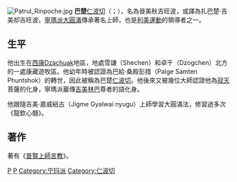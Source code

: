 [[File:Patrul_Rinpoche.jpg|thumb]]
'''巴楚'''[[仁波切|仁波切]]（{{Bo|z=དཔལ་སྤྲུལ་ཨོ་རྒྱན་འཇིགས་མེད་ཆོས་ཀྱི་དབང་པོ|w=dpal sprul o rgyan 'jigs med chos kyi dbang po|t=Peltrül Orgyen Jikmé Chökyi Wangpo}}；{{bd|1808年||1887年|}}），名為晉美秋吉旺波，或譯為扎巴楚·吉美却吉旺波，[[寧瑪派|寧瑪派]][[大圓滿|大圓滿]]傳承著名上師，也是[[利美運動|利美運動]]的領導者之一。

==生平==
他出生在[[西康|西康]]Dzachuak地區，地處雪謙（Shechen）和卓千（Dzogchen）北方的一處康藏遊牧區。他幼年時被認證為巴給‧桑殿彭措（Palge Samten Phuntshok）的轉世，因此被稱為巴楚[[仁波切|仁波切]]。他後來又被幾位大師認證他為[[寂天|寂天]]菩薩的化身，寧瑪派巖傳[[吉美林巴|吉美林巴]]尊者的語化身。

他跟隨吉美‧嘉威紐古（Jigme Gyalwai nyugu）上師學習大圓滿法，修習過多次《龍欽心髓》。

==著作==
著有《[[普賢上師言教|普賢上師言教]]》。
{{Authority control}}
{{DEFAULTSORT:Patrul}}
[[Category:清朝藏传佛教出家众|P]]
[[Category:西藏人|P]]
[[Category:宁玛派|Category:宁玛派]]
[[Category:仁波切|Category:仁波切]]